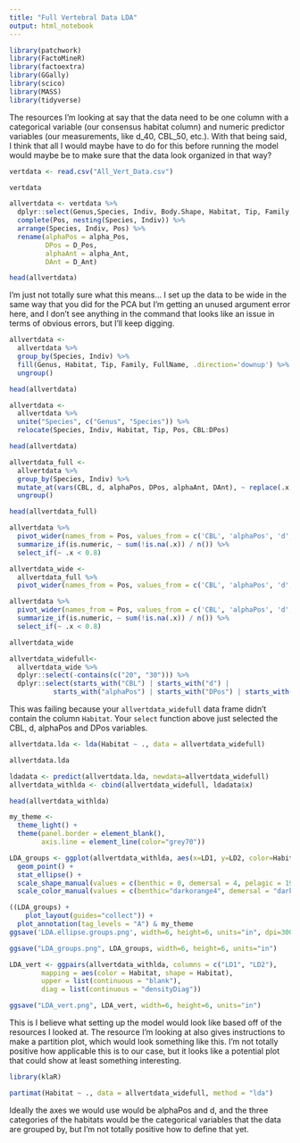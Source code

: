 ```yaml
---
title: "Full Vertebral Data LDA"
output: html_notebook
---
```




```r
library(patchwork)
library(FactoMineR)
library(factoextra)
library(GGally)
library(scico)
library(MASS)
library(tidyverse)
```

The resources I'm looking at say that the data need to be one column with a categorical variable (our consensus habitat column) and numeric predictor variables (our measurements, like d_40, CBL_50, etc.). With that being said, I think that all I would maybe have to do for this before running the model would maybe be to make sure that the data look organized in that way?

```r
vertdata <- read.csv("All_Vert_Data.csv")

vertdata
```

```r
allvertdata <- vertdata %>%
  dplyr::select(Genus,Species, Indiv, Body.Shape, Habitat, Tip, Family, FullName, Pos, CBL, d, alpha_Pos, D_Pos, alpha_Ant, D_Ant) %>%
  complete(Pos, nesting(Species, Indiv)) %>%
  arrange(Species, Indiv, Pos) %>%
  rename(alphaPos = alpha_Pos,
         DPos = D_Pos,
         alphaAnt = alpha_Ant,
         DAnt = D_Ant)

head(allvertdata)
```
I'm just not totally sure what this means... I set up the data to be wide in the same way that you did for the PCA but I'm getting an unused argument error here, and I don't see anything in the command that looks like an issue in terms of obvious errors, but I'll keep digging.

```r
allvertdata <-
  allvertdata %>%
  group_by(Species, Indiv) %>%
  fill(Genus, Habitat, Tip, Family, FullName, .direction='downup') %>%
  ungroup()

head(allvertdata)
```

```r
allvertdata <-
  allvertdata %>%
  unite("Species", c("Genus", "Species")) %>%
  relocate(Species, Indiv, Habitat, Tip, Pos, CBL:DPos)

head(allvertdata)
```

```r
allvertdata_full <-
  allvertdata %>%
  group_by(Species, Indiv) %>%
  mutate_at(vars(CBL, d, alphaPos, DPos, alphaAnt, DAnt), ~ replace(.x, is.na(.x), mean(.x, na.rm=TRUE))) %>%
  ungroup()

head(allvertdata_full)
```

```r
allvertdata %>%
  pivot_wider(names_from = Pos, values_from = c('CBL', 'alphaPos', 'd', 'DPos', 'alphaAnt', 'DAnt')) %>%
  summarize_if(is.numeric, ~ sum(!is.na(.x)) / n()) %>%
  select_if(~ .x < 0.8)
```

```r
allvertdata_wide <-
  allvertdata_full %>%
  pivot_wider(names_from = Pos, values_from = c('CBL', 'alphaPos', 'd', 'DPos', 'alphaAnt', 'DAnt'))
```

```r
allvertdata %>%
  pivot_wider(names_from = Pos, values_from = c('CBL', 'alphaPos', 'd', 'DPos', 'alphaAnt', 'DAnt')) %>%
  summarize_if(is.numeric, ~ sum(!is.na(.x)) / n()) %>%
  select_if(~ .x < 0.8)
```

```r
allvertdata_wide
```

```r
allvertdata_widefull<- 
  allvertdata_wide %>%
  dplyr::select(-contains(c("20", "30"))) %>%
  dplyr::select(starts_with("CBL") | starts_with("d") | 
           starts_with("alphaPos") | starts_with("DPos") | starts_with("alphaAnt") | starts_with("DAnt"), Habitat)
```

This was failing because your `allvertdata_widefull` data frame didn't contain the column `Habitat`. Your `select` function above just selected the CBL, d, alphaPos and DPos variables.
```r
allvertdata.lda <- lda(Habitat ~ ., data = allvertdata_widefull)

allvertdata.lda
```

```r
ldadata <- predict(allvertdata.lda, newdata=allvertdata_widefull)
allvertdata_withlda <- cbind(allvertdata_widefull, ldadata$x)

head(allvertdata_withlda)
```

```r
my_theme <-
  theme_light() +
  theme(panel.border = element_blank(),
        axis.line = element_line(color="grey70"))
```


```r
LDA_groups <- ggplot(allvertdata_withlda, aes(x=LD1, y=LD2, color=Habitat, shape=Habitat)) +
  geom_point() +
  stat_ellipse() +
  scale_shape_manual(values = c(benthic = 0, demersal = 4, pelagic = 19)) +
  scale_color_manual(values = c(benthic="darkorange4", demersal = "darkorchid1", pelagic = "blue1"))

((LDA_groups) + 
    plot_layout(guides="collect")) +
  plot_annotation(tag_levels = "A") & my_theme
ggsave('LDA.ellipse.groups.png', width=6, height=6, units="in", dpi=300)
```

```r
ggsave("LDA_groups.png", LDA_groups, width=6, height=6, units="in")
```


```r
LDA_vert <- ggpairs(allvertdata_withlda, columns = c("LD1", "LD2"),
        mapping = aes(color = Habitat, shape = Habitat),
        upper = list(continuous = "blank"),
        diag = list(continuous = "densityDiag"))
```

```r
ggsave("LDA_vert.png", LDA_vert, width=6, height=6, units="in")
```


This is I believe what setting up the model would look like based off of the resources I looked at. The resource I'm looking at also gives instructions to make a partition plot, which would look something like this. I'm not totally positive how applicable this is to our case, but it looks like a potential plot that could show at least something interesting.


```r
library(klaR)
```

```r
partimat(Habitat ~ ., data = allvertdata_widefull, method = "lda")
```

Ideally the axes we would use would be alphaPos and d, and the three categories of the habitats would be the categorical variables that the data are grouped by, but I'm not totally positive how to define that yet.




